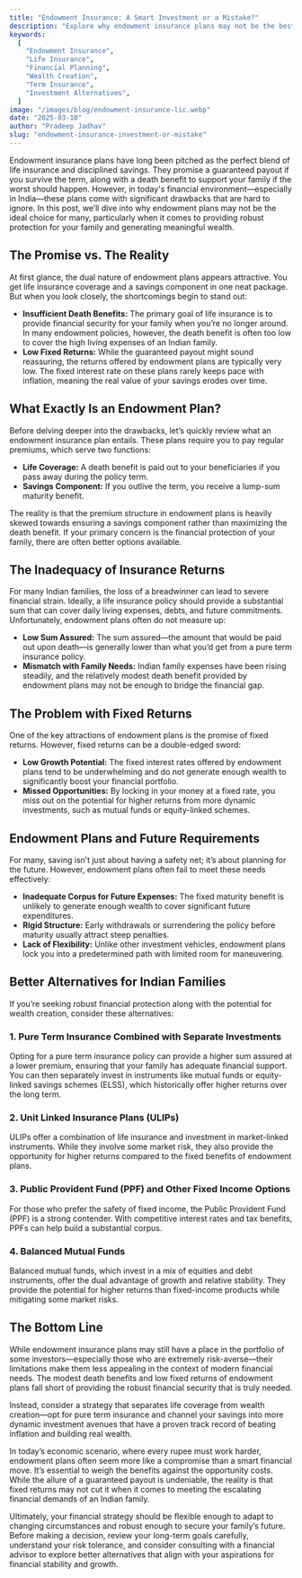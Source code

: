 ---
title: "Endowment Insurance: A Smart Investment or a Mistake?"
description: "Explore why endowment insurance plans may not be the best financial choice for your family's future. Learn about better alternatives to ensure robust protection and wealth creation."
keywords:
  [
    "Endowment Insurance",
    "Life Insurance",
    "Financial Planning",
    "Wealth Creation",
    "Term Insurance",
    "Investment Alternatives",
  ]
image: "/images/blog/endowment-insurance-lic.webp"
date: "2025-03-10"
author: "Pradeep Jadhav"
slug: "endowment-insurance-investment-or-mistake"
---

Endowment insurance plans have long been pitched as the perfect blend of life insurance and disciplined savings. They promise a guaranteed payout if you survive the term, along with a death benefit to support your family if the worst should happen. However, in today's financial environment—especially in India—these plans come with significant drawbacks that are hard to ignore. In this post, we’ll dive into why endowment plans may not be the ideal choice for many, particularly when it comes to providing robust protection for your family and generating meaningful wealth.

## The Promise vs. The Reality

At first glance, the dual nature of endowment plans appears attractive. You get life insurance coverage and a savings component in one neat package. But when you look closely, the shortcomings begin to stand out:

- **Insufficient Death Benefits:** The primary goal of life insurance is to provide financial security for your family when you’re no longer around. In many endowment policies, however, the death benefit is often too low to cover the high living expenses of an Indian family.
- **Low Fixed Returns:** While the guaranteed payout might sound reassuring, the returns offered by endowment plans are typically very low. The fixed interest rate on these plans rarely keeps pace with inflation, meaning the real value of your savings erodes over time.

## What Exactly Is an Endowment Plan?

Before delving deeper into the drawbacks, let’s quickly review what an endowment insurance plan entails. These plans require you to pay regular premiums, which serve two functions:

- **Life Coverage:** A death benefit is paid out to your beneficiaries if you pass away during the policy term.
- **Savings Component:** If you outlive the term, you receive a lump-sum maturity benefit.

The reality is that the premium structure in endowment plans is heavily skewed towards ensuring a savings component rather than maximizing the death benefit. If your primary concern is the financial protection of your family, there are often better options available.

<Ad />

## The Inadequacy of Insurance Returns

For many Indian families, the loss of a breadwinner can lead to severe financial strain. Ideally, a life insurance policy should provide a substantial sum that can cover daily living expenses, debts, and future commitments. Unfortunately, endowment plans often do not measure up:

- **Low Sum Assured:** The sum assured—the amount that would be paid out upon death—is generally lower than what you’d get from a pure term insurance policy.
- **Mismatch with Family Needs:** Indian family expenses have been rising steadily, and the relatively modest death benefit provided by endowment plans may not be enough to bridge the financial gap.

## The Problem with Fixed Returns

One of the key attractions of endowment plans is the promise of fixed returns. However, fixed returns can be a double-edged sword:

- **Low Growth Potential:** The fixed interest rates offered by endowment plans tend to be underwhelming and do not generate enough wealth to significantly boost your financial portfolio.
- **Missed Opportunities:** By locking in your money at a fixed rate, you miss out on the potential for higher returns from more dynamic investments, such as mutual funds or equity-linked schemes.

## Endowment Plans and Future Requirements

For many, saving isn’t just about having a safety net; it’s about planning for the future. However, endowment plans often fail to meet these needs effectively:

- **Inadequate Corpus for Future Expenses:** The fixed maturity benefit is unlikely to generate enough wealth to cover significant future expenditures.
- **Rigid Structure:** Early withdrawals or surrendering the policy before maturity usually attract steep penalties.
- **Lack of Flexibility:** Unlike other investment vehicles, endowment plans lock you into a predetermined path with limited room for maneuvering.

<Ad />

## Better Alternatives for Indian Families

If you’re seeking robust financial protection along with the potential for wealth creation, consider these alternatives:

### 1. Pure Term Insurance Combined with Separate Investments

Opting for a pure term insurance policy can provide a higher sum assured at a lower premium, ensuring that your family has adequate financial support. You can then separately invest in instruments like mutual funds or equity-linked savings schemes (ELSS), which historically offer higher returns over the long term.

### 2. Unit Linked Insurance Plans (ULIPs)

ULIPs offer a combination of life insurance and investment in market-linked instruments. While they involve some market risk, they also provide the opportunity for higher returns compared to the fixed benefits of endowment plans.

### 3. Public Provident Fund (PPF) and Other Fixed Income Options

For those who prefer the safety of fixed income, the Public Provident Fund (PPF) is a strong contender. With competitive interest rates and tax benefits, PPFs can help build a substantial corpus.

### 4. Balanced Mutual Funds

Balanced mutual funds, which invest in a mix of equities and debt instruments, offer the dual advantage of growth and relative stability. They provide the potential for higher returns than fixed-income products while mitigating some market risks.

## The Bottom Line

While endowment insurance plans may still have a place in the portfolio of some investors—especially those who are extremely risk-averse—their limitations make them less appealing in the context of modern financial needs. The modest death benefits and low fixed returns of endowment plans fall short of providing the robust financial security that is truly needed.

Instead, consider a strategy that separates life coverage from wealth creation—opt for pure term insurance and channel your savings into more dynamic investment avenues that have a proven track record of beating inflation and building real wealth.

In today’s economic scenario, where every rupee must work harder, endowment plans often seem more like a compromise than a smart financial move. It’s essential to weigh the benefits against the opportunity costs. While the allure of a guaranteed payout is undeniable, the reality is that fixed returns may not cut it when it comes to meeting the escalating financial demands of an Indian family.

Ultimately, your financial strategy should be flexible enough to adapt to changing circumstances and robust enough to secure your family’s future. Before making a decision, review your long-term goals carefully, understand your risk tolerance, and consider consulting with a financial advisor to explore better alternatives that align with your aspirations for financial stability and growth.
